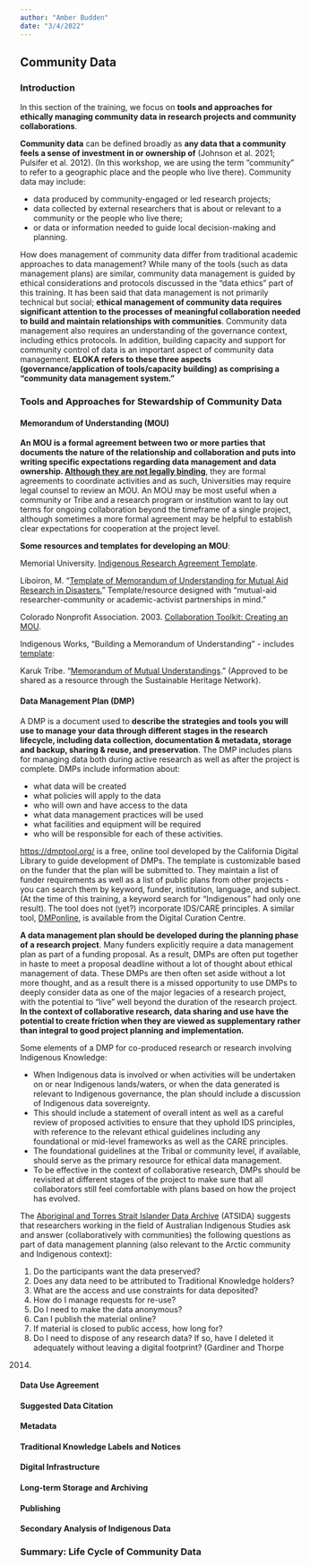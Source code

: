 ```yaml
---
author: "Amber Budden"
date: "3/4/2022"
---
```


## Community Data

### Introduction

In this section of the training, we focus on **tools and approaches for
ethically managing community data in research projects and community
collaborations**.

**Community data** can be defined broadly as **any data that a community
feels a sense of investment in or ownership of** (Johnson et al. 2021;
Pulsifer et al. 2012). (In this workshop, we are using the term
“community” to refer to a geographic place and the people who live
there). Community data may include:

 * data produced by community-engaged or led research projects;  
 * data collected by external researchers that is about or relevant to
   a community or the people who live there;
 * or data or information needed to guide local decision-making and
   planning.

How does management of community data differ from traditional academic
approaches to data management? While many of the tools (such as data
management plans) are similar, community data management is guided by
ethical considerations and protocols discussed in the “data ethics”
part of this training. It has been said that data management is not
primarily technical but social; **ethical management of community data
requires significant attention to the processes of meaningful
collaboration needed to build and maintain relationships with
communities**. Community data management also requires an understanding
of the governance context, including ethics protocols. In addition,
building capacity and support for community control of data is an
important aspect of community data management. **ELOKA refers to these
three aspects (governance/application of tools/capacity building) as
comprising a “community data management system.”**


### Tools and Approaches for Stewardship of Community Data

#### Memorandum of Understanding (MOU)

**An MOU is a formal agreement between two or more parties that
documents the nature of the relationship and collaboration and puts
into writing specific expectations regarding data management and data
ownership. [Although they are not legally binding](https://uas.alaska.edu/admin/mous-moas.html)**, they are formal
agreements to coordinate activities and as such, Universities may
require legal counsel to review an MOU. An MOU may be most useful when
a community or Tribe and a research program or institution want to lay
out terms for ongoing collaboration beyond the timeframe of a single
project, although sometimes a more formal agreement may be helpful to
establish clear expectations for cooperation at the project level.

**Some resources and templates for developing an MOU**:

Memorial University. [Indigenous Research Agreement Template](https://www.mun.ca/research/Indigenous/agreement.php). 

Liboiron, M. “[Template of Memorandum of Understanding for Mutual Aid
Research in Disasters.](https://seeingcollaborations.files.wordpress.com/2014/10/template-of-memorandum-of-understanding-for-mutual-aid-research-in-disasters-5-1-12.docx)” Template/resource designed with “mutual-aid
researcher-community or academic-activist partnerships in mind.”

Colorado Nonprofit Association. 2003. [Collaboration Toolkit: Creating an MOU](https://anschutzfamilyfoundation.org/wp-content/uploads/2016/04/MOU-toolkit-MAIN.pdf). 

Indigenous Works, “Building a Memorandum of Understanding” - includes [template](https://indigenousworks.ca/en/resources/articles-reports/mou):

Karuk Tribe. “[Memorandum of Mutual Understandings](https://www.sustainableheritagenetwork.org/system/files/atoms/file/KarukTribe_MemorandumofMutualUnderstanding.pdf).” (Approved to be shared as a resource through the Sustainable Heritage Network).


#### Data Management Plan (DMP)

A DMP is a document used to **describe the strategies and tools you will
use to manage your data through different stages in the research
lifecycle, including data collection, documentation & metadata,
storage and backup, sharing & reuse, and preservation**. The DMP
includes plans for managing data both during active research as well
as after the project is complete. DMPs include information about:

 * what data will be created
 * what policies will apply to the data
 * who will own and have access to the data
 * what data management practices will be used
 * what facilities and equipment will be required
 * who will be responsible for each of these activities.

[https://dmptool.org/](https://dmptool.org/) is a free, online tool
developed by the California Digital Library to guide development of
DMPs. The template is customizable based on the funder that the plan
will be submitted to. They maintain a list of funder requirements as
well as a list of public plans from other projects - you can search
them by keyword, funder, institution, language, and subject. (At the
time of this training, a keyword search for “Indigenous” had only one
result). The tool does not (yet?) incorporate IDS/CARE principles. A
similar tool, [DMPonline](https://dmponline.dcc.ac.uk/), is available from the Digital Curation
Centre.

**A data management plan should be developed during the planning phase
of a research project**. Many funders explicitly require a data
management plan as part of a funding proposal. As a result, DMPs are
often put together in haste to meet a proposal deadline without a lot
of thought about ethical management of data. These DMPs are then often
set aside without a lot more thought, and as a result there is a
missed opportunity to use DMPs to deeply consider data as one of the
major legacies of a research project, with the potential to “live”
well beyond the duration of the research project. **In the context of
collaborative research, data sharing and use have the potential to
create friction when they are viewed as supplementary rather than
integral to good project planning and implementation.**

Some elements of a DMP for co-produced research or research involving Indigenous Knowledge:

 * When Indigenous data is involved or when activities will be
   undertaken on or near Indigenous lands/waters, or when the data
   generated is relevant to Indigenous governance, the plan should
   include a discussion of Indigenous data sovereignty.  
 * This should include a statement of overall intent as well as a
   careful review of proposed activities to ensure that they uphold
   IDS principles, with reference to the relevant ethical guidelines
   including any foundational or mid-level frameworks as well as the
   CARE principles.  
 * The foundational guidelines at the Tribal or community level, if
   available, should serve as the primary resource for ethical data
   management.  
 * To be effective in the context of collaborative research, DMPs
   should be revisited at different stages of the project to make sure
   that all collaborators still feel comfortable with plans based on
   how the project has evolved.  

The [Aboriginal and Torres Strait Islander Data Archive](https://www.atsida.edu.au/) (ATSIDA)
suggests that researchers working in the field of Australian
Indigenous Studies ask and answer (collaboratively with communities)
the following questions as part of data management planning (also
relevant to the Arctic community and Indigenous context):

1. Do the participants want the data preserved?  
2. Does any data need to be attributed to Traditional Knowledge holders?  
3. What are the access and use constraints for data deposited?  
4. How do I manage requests for re-use?  
5. Do I need to make the data anonymous?  
6. Can I publish the material online?  
7. If material is closed to public access, how long for?
8. Do I need to dispose of any research data? If so, have I deleted it
adequately without leaving a digital footprint? (Gardiner and Thorpe
2014)  


#### Data Use Agreement

#### Suggested Data Citation

#### Metadata

#### Traditional Knowledge Labels and Notices

#### Digital Infrastructure

#### Long-term Storage and Archiving

#### Publishing

#### Secondary Analysis of Indigenous Data

### Summary: Life Cycle of Community Data
